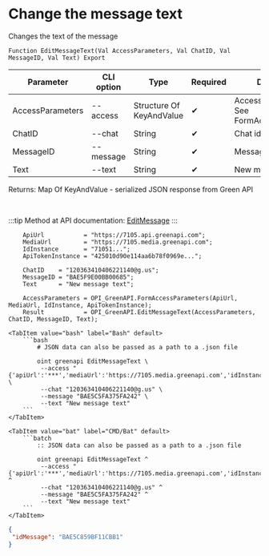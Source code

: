 ﻿---
sidebar_position: 8
description: Change the message text and other functions to work with Green API in the Open Integration Package, a free open-source integration library for 1C:Enterprise 8, OneScript and CLI
keywords: [1C, 1С, 1С:Enterprise, 1С:Enterprise 8.3, API, Integration, Services, Exchange, OneScript, CLI, Green API]
---


# Change the message text
 Changes the text of the message



`Function EditMessageText(Val AccessParameters, Val ChatID, Val MessageID, Val Text) Export`

  | Parameter | CLI option | Type | Required | Description |
  |-|-|-|-|-|
  | AccessParameters | --access | Structure Of KeyAndValue | &#x2714; | Access parameters. See FormAccessParameters |
  | ChatID | --chat | String | &#x2714; | Chat identifier |
  | MessageID | --message | String | &#x2714; | Message identifier |
  | Text | --text | String | &#x2714; | New message text |

  
  Returns:  Map Of KeyAndValue - serialized JSON response from Green API

<br/>

:::tip
Method at API documentation: [EditMessage](https://green-api.com/docs/api/service/EditMessage/)
:::
<br/>


```bsl title="1C:Enterprise/OneScript code example"
    ApiUrl           = "https://7105.api.greenapi.com";
    MediaUrl         = "https://7105.media.greenapi.com";
    IdInstance       = "71051...";
    ApiTokenInstance = "425010d90e114aa6b78f0969e...";

    ChatID    = "120363410406221140@g.us";
    MessageID = "BAE5F9E00BB00685";
    Text      = "New message text";

    AccessParameters = OPI_GreenAPI.FormAccessParameters(ApiUrl, MediaUrl, IdInstance, ApiTokenInstance);
    Result           = OPI_GreenAPI.EditMessageText(AccessParameters, ChatID, MessageID, Text);
```
 

 <Tabs>
  
    <TabItem value="bash" label="Bash" default>
        ```bash
            # JSON data can also be passed as a path to a .json file
            
            oint greenapi EditMessageText \
             --access "{'apiUrl':'***','mediaUrl':'https://7105.media.greenapi.com','idInstance':'7105187566','apiTokenInstance':'***'}" \
             --chat "120363410406221140@g.us" \
             --message "BAE5C5FA375FA242" \
             --text "New message text"
        ```
    </TabItem>
  
    <TabItem value="bat" label="CMD/Bat" default>
        ```batch
            :: JSON data can also be passed as a path to a .json file
            
            oint greenapi EditMessageText ^
             --access "{'apiUrl':'***','mediaUrl':'https://7105.media.greenapi.com','idInstance':'7105187566','apiTokenInstance':'***'}" ^
             --chat "120363410406221140@g.us" ^
             --message "BAE5C5FA375FA242" ^
             --text "New message text"
        ```
    </TabItem>
</Tabs>


```json title="Result"
{
 "idMessage": "BAE5C859BF11CBB1"
}
```
